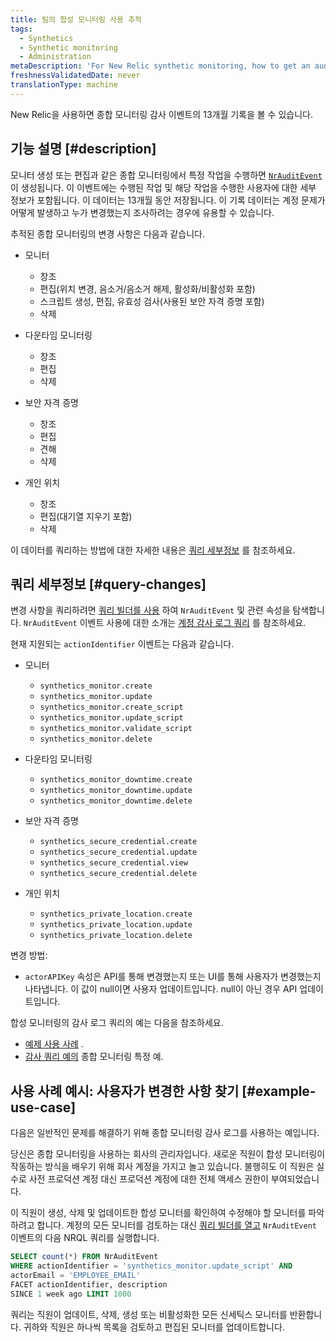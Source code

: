 ```yaml
---
title: 팀의 합성 모니터링 사용 추적
tags:
  - Synthetics
  - Synthetic monitoring
  - Administration
metaDescription: 'For New Relic synthetic monitoring, how to get an audit log of changes made to your account.'
freshnessValidatedDate: never
translationType: machine
---
```


New Relic을 사용하면 종합 모니터링 감사 이벤트의 13개월 기록을 볼 수 있습니다.

## 기능 설명 [#description]

모니터 생성 또는 편집과 같은 종합 모니터링에서 특정 작업을 수행하면 [`NrAuditEvent`](/attribute-dictionary/?event=NrAuditEvent) 이 생성됩니다. 이 이벤트에는 수행된 작업 및 해당 작업을 수행한 사용자에 대한 세부 정보가 포함됩니다. 이 데이터는 13개월 동안 저장됩니다. 이 기록 데이터는 계정 문제가 어떻게 발생하고 누가 변경했는지 조사하려는 경우에 유용할 수 있습니다.

추적된 종합 모니터링의 변경 사항은 다음과 같습니다.

* 모니터

  * 창조
  * 편집(위치 변경, 음소거/음소거 해제, 활성화/비활성화 포함)
  * 스크립트 생성, 편집, 유효성 검사(사용된 보안 자격 증명 포함)
  * 삭제

* 다운타임 모니터링

  * 창조
  * 편집
  * 삭제

* 보안 자격 증명

  * 창조
  * 편집
  * 견해
  * 삭제

* 개인 위치

  * 창조
  * 편집(대기열 지우기 포함)
  * 삭제

이 데이터를 쿼리하는 방법에 대한 자세한 내용은 [쿼리 세부정보](#query-changes) 를 참조하세요.

## 쿼리 세부정보 [#query-changes]

변경 사항을 쿼리하려면 [쿼리 빌더를 사용](/docs/query-your-data/explore-query-data/query-builder/introduction-query-builder) 하여 `NrAuditEvent` 및 관련 속성을 탐색합니다. `NrAuditEvent` 이벤트 사용에 대한 소개는 [계정 감사 로그 쿼리](/docs/insights/use-insights-ui/manage-account-data/query-account-audit-logs-nrauditevent) 를 참조하세요.

현재 지원되는 `actionIdentifier` 이벤트는 다음과 같습니다.

* 모니터

  * `synthetics_monitor.create`
  * `synthetics_monitor.update`
  * `synthetics_monitor.create_script`
  * `synthetics_monitor.update_script`
  * `synthetics_monitor.validate_script`
  * `synthetics_monitor.delete`

* 다운타임 모니터링

  * `synthetics_monitor_downtime.create`
  * `synthetics_monitor_downtime.update`
  * `synthetics_monitor_downtime.delete`

* 보안 자격 증명

  * `synthetics_secure_credential.create`
  * `synthetics_secure_credential.update`
  * `synthetics_secure_credential.view`
  * `synthetics_secure_credential.delete`

* 개인 위치

  * `synthetics_private_location.create​`
  * `synthetics_private_location.update​`
  * `synthetics_private_location.delete`

변경 방법:

* `actorAPIKey` 속성은 API를 통해 변경했는지 또는 UI를 통해 사용자가 변경했는지 나타냅니다. 이 값이 null이면 사용자 업데이트입니다. null이 아닌 경우 API 업데이트입니다.

합성 모니터링의 감사 로그 쿼리의 예는 다음을 참조하세요.

* [예제 사용 사례](#example-use-case) .
* [감사 쿼리 예의](/docs/insights/insights-data-sources/default-data/nrauditevent-default-attributes-examples) 종합 모니터링 특정 예.

## 사용 사례 예시: 사용자가 변경한 사항 찾기 [#example-use-case]

다음은 일반적인 문제를 해결하기 위해 종합 모니터링 감사 로그를 사용하는 예입니다.

당신은 종합 모니터링을 사용하는 회사의 관리자입니다. 새로운 직원이 합성 모니터링이 작동하는 방식을 배우기 위해 회사 계정을 가지고 놀고 있습니다. 불행히도 이 직원은 실수로 사전 프로덕션 계정 대신 프로덕션 계정에 대한 전체 액세스 권한이 부여되었습니다.

이 직원이 생성, 삭제 및 업데이트한 합성 모니터를 확인하여 수정해야 할 모니터를 파악하려고 합니다. 계정의 모든 모니터를 검토하는 대신 [쿼리 빌더를 열고](/docs/query-your-data/explore-query-data/query-builder/introduction-query-builder) `NrAuditEvent` 이벤트의 다음 NRQL 쿼리를 실행합니다.

```sql
SELECT count(*) FROM NrAuditEvent
WHERE actionIdentifier = 'synthetics_monitor.update_script' AND
actorEmail = 'EMPLOYEE_EMAIL'
FACET actionIdentifier, description
SINCE 1 week ago LIMIT 1000
```

쿼리는 직원이 업데이트, 삭제, 생성 또는 비활성화한 모든 신세틱스 모니터를 반환합니다. 귀하와 직원은 하나씩 목록을 검토하고 편집된 모니터를 업데이트합니다.